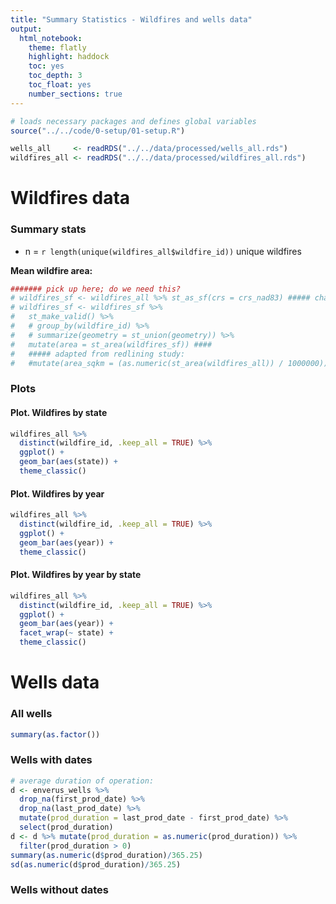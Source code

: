 ```yaml
---
title: "Summary Statistics - Wildfires and wells data"
output:
  html_notebook:
    theme: flatly
    highlight: haddock 
    toc: yes
    toc_depth: 3
    toc_float: yes
    number_sections: true
---
```


```r
# loads necessary packages and defines global variables
source("../../code/0-setup/01-setup.R")
```

```r
wells_all     <- readRDS("../../data/processed/wells_all.rds")
wildfires_all <- readRDS("../../data/processed/wildfires_all.rds")
```


# Wildfires data

### Summary stats

 - n = `r length(unique(wildfires_all$wildfire_id))` unique wildfires

**Mean wildfire area:**

```r
####### pick up here; do we need this?
# wildfires_sf <- wildfires_all %>% st_as_sf(crs = crs_nad83) ##### change to WGS84
# wildfires_sf <- wildfires_sf %>% 
#   st_make_valid() %>% 
#   # group_by(wildfire_id) %>% 
#   # summarize(geometry = st_union(geometry)) %>% 
#   mutate(area = st_area(wildfires_sf)) ####
#   ##### adapted from redlining study:
#   #mutate(area_sqkm = (as.numeric(st_area(wildfires_all)) / 1000000))
```



### Plots

#### Plot. Wildfires by state

```r
wildfires_all %>% 
  distinct(wildfire_id, .keep_all = TRUE) %>% 
  ggplot() +
  geom_bar(aes(state)) +
  theme_classic()
```

#### Plot. Wildfires by year

```r
wildfires_all %>% 
  distinct(wildfire_id, .keep_all = TRUE) %>%
  ggplot() +
  geom_bar(aes(year)) +
  theme_classic()
```

#### Plot. Wildfires by year by state

```r
wildfires_all %>% 
  distinct(wildfire_id, .keep_all = TRUE) %>%
  ggplot() +
  geom_bar(aes(year)) +
  facet_wrap(~ state) +
  theme_classic()
```


# Wells data

### All wells

```r
summary(as.factor())
```

### Wells with dates

```r
# average duration of operation:
d <- enverus_wells %>% 
  drop_na(first_prod_date) %>% 
  drop_na(last_prod_date) %>% 
  mutate(prod_duration = last_prod_date - first_prod_date) %>% 
  select(prod_duration)
d <- d %>% mutate(prod_duration = as.numeric(prod_duration)) %>%  
  filter(prod_duration > 0)
summary(as.numeric(d$prod_duration)/365.25)
sd(as.numeric(d$prod_duration)/365.25)
```

### Wells without dates

```r

```



